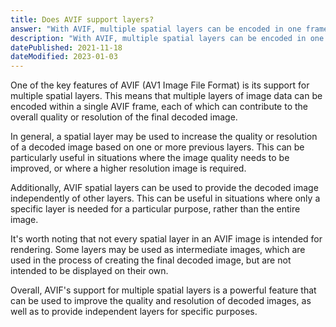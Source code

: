```yaml
---
title: Does AVIF support layers?
answer: "With AVIF, multiple spatial layers can be encoded in one frame. A spatial layer may increase the quality or resolution of the decoded image based on one or more previous layers. A layer may also provide the decoded image independently. Moreover, not every layer produces images intended for rendering. Sometimes, decoded images are used as intermediate images."
description: "With AVIF, multiple spatial layers can be encoded in one frame. A spatial layer may increase the quality or resolution of the decoded image based on one or more previous layers. A layer may also provide the decoded image independently. Moreover, not every layer produces images intended for rendering. Sometimes, decoded images are used as intermediate images."
datePublished: 2021-11-18
dateModified: 2023-01-03
---
```


One of the key features of AVIF (AV1 Image File Format) is its support for multiple spatial layers. This means that multiple layers of image data can be encoded within a single AVIF frame, each of which can contribute to the overall quality or resolution of the final decoded image.

In general, a spatial layer may be used to increase the quality or resolution of a decoded image based on one or more previous layers. This can be particularly useful in situations where the image quality needs to be improved, or where a higher resolution image is required.

Additionally, AVIF spatial layers can be used to provide the decoded image independently of other layers. This can be useful in situations where only a specific layer is needed for a particular purpose, rather than the entire image.

It's worth noting that not every spatial layer in an AVIF image is intended for rendering. Some layers may be used as intermediate images, which are used in the process of creating the final decoded image, but are not intended to be displayed on their own.

Overall, AVIF's support for multiple spatial layers is a powerful feature that can be used to improve the quality and resolution of decoded images, as well as to provide independent layers for specific purposes.